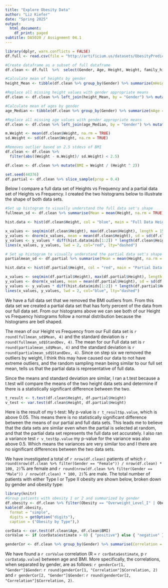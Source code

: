 ```yaml
---
title: "Explore Obesity Data"
author: "Liz Kiefer"
date: "Spring 2025"
output:
  html_document:
    df_print: paged
subtitle: DA5020 / Assignment 04.1
---
```


```r
library(dplyr, warn.conflicts = FALSE)
df.full <- read.csv(file = "http://artificium.us/datasets/ObesityPredictionData-Modified.csv")
```

```r
#Create dataframe as a subset of full dataframe
df.clean <- df.full  %>%  select(Gender, Age, Height, Weight, family_history,FAVC, FCVC, NCP, CAEC, SMOKE, MTRANS, Obesity)
```

```r
#Calculate mean of heights by gender
height_Mean <- tibble(df.clean %>% group_by(Gender) %>% summarize(mHeight = mean(Height, trim = 0.1, na.rm = TRUE)))

#Replace all missing height values with gender appropriate means
df.clean <- df.clean %>% left_join(height_Mean, by = "Gender") %>% mutate(Height = case_when(is.na(Height) ~ mHeight, TRUE ~ Height)) %>% select(-mHeight)
```

```r
#Calculate mean of ages by gender
age_Median <- tibble(df.clean %>% group_by(Gender) %>% summarize(mAge = median(Age, na.rm = TRUE)))

#Replace all missing age values with gender appropriate means
df.clean <- df.clean %>% left_join(age_Median, by = "Gender") %>% mutate(Age = case_when(is.na(Age) ~ mAge, TRUE ~ Age)) %>% select(-mAge)
```

```r
m.Weight <- mean(df.clean$Weight, na.rm = TRUE)
sd.Weight <- sd(df.clean$Weight, na.rm = TRUE)

#Removes outlier based on 2.5 stdevs of BMI
df.clean <- df.clean %>%
  filter(abs((Weight - m.Weight)/ sd.Weight) < 2.5)

```

```r
df.clean <- df.clean %>% mutate(BMI = Weight / (Height ^ 2))
```

```r
set.seed(44376)
df.partial <- df.clean %>% slice_sample(prop = 0.4) 
```

Below I compare a full data set of Heights vs Frequency and a partial data set of  Heights vs Frequency. I created the two histograms below to illustrate the shape of both data sets.

```r
#Set up histogram to visually understand the full data set's shape
fullmean_sd <- df.clean %>% summarise(Mean = mean(Height, na.rm = TRUE), StandDev = sd(Height, na.rm = TRUE), N = nrow(df.clean), Margin = qt(0.975, df = N-1)*(StandDev/sqrt(N)), Upper_ConInt = Mean + Margin, Lower_ConInt = Mean - Margin)

hist.data <- hist(df.clean$Height, col = "blue", main = "Full Data Height Distribution", xlab = "Height", ylab = "Frequency")

x_values <- seq(min(df.clean$Height), max(df.clean$Height), length = 150)
y_values <- dnorm(x_values, mean = mean(df.clean$Height), sd = sd(df.clean$Height)) 
y_values <- y_values * diff(hist.data$mids[1:2]) * length(df.clean$Height) 
lines(x_values, y_values, lwd = 2, col="red", lty="dashed")
```

```r
# Set up histogram to visually understand the partial data set's shape
partialmean_sd <- df.partial %>% summarise(Mean = mean(Height, na.rm = TRUE), StandDev = sd(Height, na.rm = TRUE), N = nrow(df.partial), Margin = qt(0.975, df = N-1)*(StandDev/sqrt(N)), Upper_ConInt = Mean + Margin, Lower_ConInt = Mean - Margin)

hist.data <- hist(df.partial$Height, col = "red", main = "Partial Data Height Distribution", xlab = "Height", ylab = "Frequency")

x_values <- seq(min(df.partial$Height), max(df.partial$Height), length = 150)
y_values <- dnorm(x_values, mean = mean(df.partial$Height), sd = sd(df.partial$Height)) 
y_values <- y_values * diff(hist.data$mids[1:2]) * length(df.partial$Height) 
lines(x_values, y_values, lwd = 2, col="blue", lty="dashed")

```


We have a full data set that we removed the BMI outliers from. From this data set we created a partial data set that has forty percent of the data from our full data set. From our histograms above we can see both of our Height vs Frequency histograms follow a normal distribution because the histograms are bell shaped. 

The mean of our Height vs Frequency from our Full data set is `r round(fullmean_sd$Mean, 4)` and the standard deviation is `r round(fullmean_sd$StandDev, 4)`. The mean for our Full data set is `r round(partialmean_sd$Mean, 4)` and the standard deviation is `r round(partialmean_sd$StandDev, 4)`. Since on step six we removed the outliers by weight, I think this may have caused our data to not have extreme outliers, and the random sampling mean being similar to our full set mean, tells us that the partial data is representative of full data. 

Since the means and standard deviation are similar, I ran a t.test because a t.test will compare the means of the two height data sets and determine if there is a statistically significant difference between the two. 

```r
t_result <- t.test(df.clean$Height, df.partial$Height)
v_test <- var.test(df.clean$Height, df.partial$Height)
```

Here is the result of my t-test: My p-value is `r t_result$p.value`, which is above 0.05. This means there is no statistically significant difference between the means of our partial and full data sets. This leads me to believe that the data sets are similar even when the partial is selected at random, and that the partial data set represents the full data set accurately. I also ran a variance test `r v_test$p.value` my p-value for the variance was also above 0.5. Which means the variances are very similar too and I there are no significant differences between the two data sets. 

We have investigated a total of `r nrow(df.clean)` patients of which `r round(nrow(df.clean %>% filter(Gender == "Female")) / nrow(df.clean) * 100, 2)`% are female and `r round(nrow(df.clean %>% filter(Gender == "Male")) / nrow(df.clean) * 100, 2)`% are male. The total number of patients with either Type I or Type II obesity are shown below, broken down by gender and obesity type:

```r
library(knitr)
#Group patients with obesity 1 or 2 and summarized by gender
df.obesity <- df.clean %>% filter(Obesity == "Overweight_Level_I" | Obesity == "Overweight_Level_II") %>%  group_by(Gender, Obesity) %>% summarize(Count = n(), .groups = "drop")
kable(df.obesity,
  format = "simple",
  digits = getOption("digits"),
  caption = ("Obesity by Type"),)

```

```r
corData <- cor.test(df.clean$Age, df.clean$BMI)
corValue <- if (corData$estimate > 0) { "positive"} else { "negative" }

genderCor <- df.clean %>% group_by(Gender) %>% summarise(Correlation = cor(Age, BMI))
```
We have found a `r corValue` correlation (R = `r corData$estimate`, p `r corData$p.value`) between age and BMI. More specifically, the correlations, when separated by gender, are as follows: `r genderCor[1, "Gender"]$Gender `: `r round(genderCor[1, "Correlation"]$Correlation, 2)` and `r genderCor[2, "Gender"]$Gender `: `r round(genderCor[2, "Correlation"]$Correlation, 2)`.

